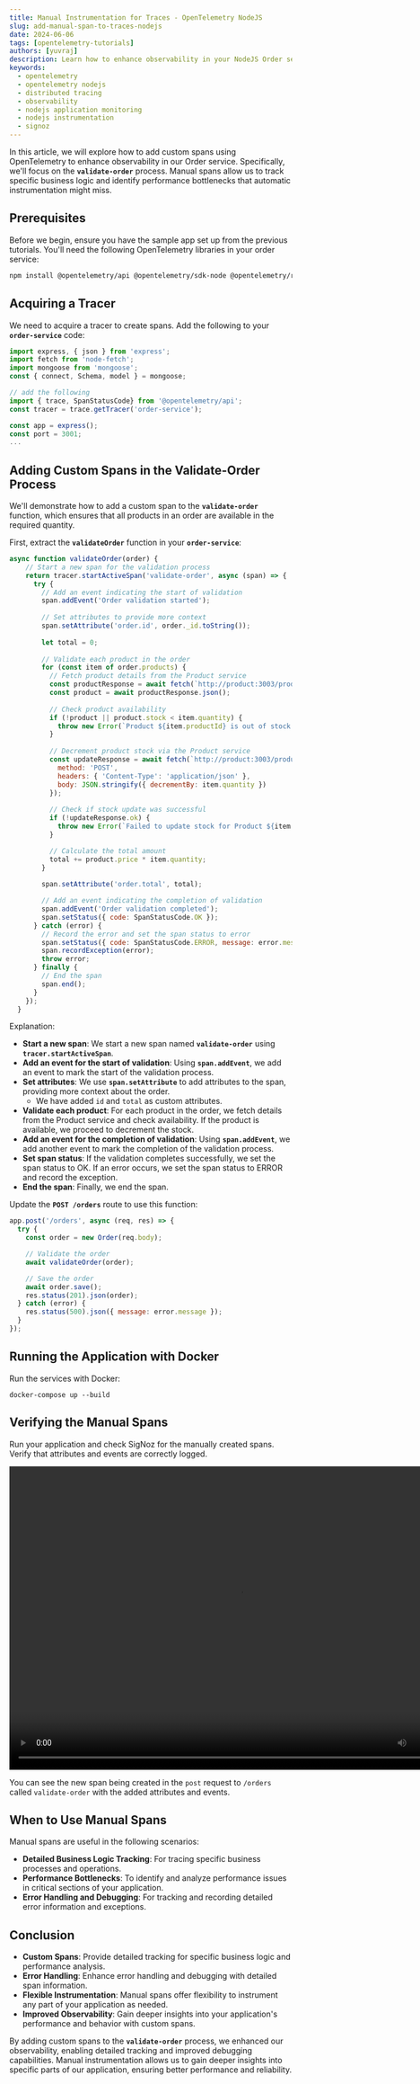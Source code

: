 ---
title: Manual Instrumentation for Traces - OpenTelemetry NodeJS
slug: add-manual-span-to-traces-nodejs
date: 2024-06-06
tags: [opentelemetry-tutorials]
authors: [yuvraj]
description: Learn how to enhance observability in your NodeJS Order service by adding custom spans with OpenTelemetry. This guide focuses on the validate-order process, allowing you to track specific business logic and identify performance bottlenecks that automatic instrumentation might miss
keywords: 
  - opentelemetry
  - opentelemetry nodejs
  - distributed tracing
  - observability
  - nodejs application monitoring
  - nodejs instrumentation
  - signoz
---

<head>
  <link rel="canonical" href="https://signoz.io/opentelemetry/add-manual-span-to-traces-nodejs/"/>
</head>

In this article, we will explore how to add custom spans using OpenTelemetry to enhance observability in our Order service. Specifically, we'll focus on the **`validate-order`** process. Manual spans allow us to track specific business logic and identify performance bottlenecks that automatic instrumentation might miss.

## Prerequisites

Before we begin, ensure you have the sample app set up from the previous tutorials. You'll need the following OpenTelemetry libraries in your order service:

```bash
npm install @opentelemetry/api @opentelemetry/sdk-node @opentelemetry/resources @opentelemetry/semantic-conventions
```

## Acquiring a Tracer

We need to acquire a tracer to create spans. Add the following to your **`order-service`** code:

```jsx
import express, { json } from 'express';
import fetch from 'node-fetch';
import mongoose from 'mongoose';
const { connect, Schema, model } = mongoose;

// add the following
import { trace, SpanStatusCode} from '@opentelemetry/api';
const tracer = trace.getTracer('order-service');

const app = express();
const port = 3001;
...
```

## Adding Custom Spans in the Validate-Order Process

We'll demonstrate how to add a custom span to the **`validate-order`** function, which ensures that all products in an order are available in the required quantity.

First, extract the **`validateOrder`** function in your **`order-service`**:

```jsx
async function validateOrder(order) {
    // Start a new span for the validation process
    return tracer.startActiveSpan('validate-order', async (span) => {
      try {
        // Add an event indicating the start of validation
        span.addEvent('Order validation started');
  
        // Set attributes to provide more context
        span.setAttribute('order.id', order._id.toString());
        
        let total = 0;
  
        // Validate each product in the order
        for (const item of order.products) {
          // Fetch product details from the Product service
          const productResponse = await fetch(`http://product:3003/products/${item.productId}`);
          const product = await productResponse.json();
  
          // Check product availability
          if (!product || product.stock < item.quantity) {
            throw new Error(`Product ${item.productId} is out of stock or does not exist.`);
          }
  
          // Decrement product stock via the Product service
          const updateResponse = await fetch(`http://product:3003/products/${item.productId}/decrement-stock`, {
            method: 'POST',
            headers: { 'Content-Type': 'application/json' },
            body: JSON.stringify({ decrementBy: item.quantity })
          });
  
          // Check if stock update was successful
          if (!updateResponse.ok) {
            throw new Error(`Failed to update stock for Product ${item.productId}.`);
          }

          // Calculate the total amount
          total += product.price * item.quantity;
        }
  
        span.setAttribute('order.total', total);

        // Add an event indicating the completion of validation
        span.addEvent('Order validation completed');
        span.setStatus({ code: SpanStatusCode.OK });
      } catch (error) {
        // Record the error and set the span status to error
        span.setStatus({ code: SpanStatusCode.ERROR, message: error.message });
        span.recordException(error);
        throw error;
      } finally {
        // End the span
        span.end();
      }
    });
  }
```

Explanation:

- **Start a new span**: We start a new span named **`validate-order`** using **`tracer.startActiveSpan`**.
- **Add an event for the start of validation**: Using **`span.addEvent`**, we add an event to mark the start of the validation process.
- **Set attributes**: We use **`span.setAttribute`** to add attributes to the span, providing more context about the order.
    - We have added `id` and `total` as custom attributes.
- **Validate each product**: For each product in the order, we fetch details from the Product service and check availability. If the product is available, we proceed to decrement the stock.
- **Add an event for the completion of validation**: Using **`span.addEvent`**, we add another event to mark the completion of the validation process.
- **Set span status**: If the validation completes successfully, we set the span status to OK. If an error occurs, we set the span status to ERROR and record the exception.
- **End the span**: Finally, we end the span.

Update the **`POST /orders`** route to use this function:

```jsx
app.post('/orders', async (req, res) => {
  try {
    const order = new Order(req.body);

    // Validate the order
    await validateOrder(order);

    // Save the order
    await order.save();
    res.status(201).json(order);
  } catch (error) {
    res.status(500).json({ message: error.message });
  }
});
```

## Running the Application with Docker

Run the services with Docker:

```docker
docker-compose up --build
```

## Verifying the Manual Spans

Run your application and check SigNoz for the manually created spans. Verify that attributes and events are correctly logged.



<video width="820" height="540" controls>
  <source src="/img/blog/2024/06/add-manual-span-to-traces-nodejs-pic.mov" type="video/mp4"/>
  Your browser does not support the video tag.
</video>

You can see the new span being created in the `post` request to `/orders` called `validate-order` with the added attributes and events.

## **When to Use Manual Spans**

Manual spans are useful in the following scenarios:

- **Detailed Business Logic Tracking**: For tracing specific business processes and operations.
- **Performance Bottlenecks**: To identify and analyze performance issues in critical sections of your application.
- **Error Handling and Debugging**: For tracking and recording detailed error information and exceptions.

## **Conclusion**

- **Custom Spans**: Provide detailed tracking for specific business logic and performance analysis.
- **Error Handling**: Enhance error handling and debugging with detailed span information.
- **Flexible Instrumentation**: Manual spans offer flexibility to instrument any part of your application as needed.
- **Improved Observability**: Gain deeper insights into your application's performance and behavior with custom spans.

By adding custom spans to the **`validate-order`** process, we enhanced our observability, enabling detailed tracking and improved debugging capabilities. Manual instrumentation allows us to gain deeper insights into specific parts of our application, ensuring better performance and reliability.